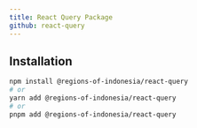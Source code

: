 ```yaml
---
title: React Query Package
github: react-query
---
```



<NPMPackageBadges name="react-query" alpha />

## Installation

```bash
npm install @regions-of-indonesia/react-query
# or
yarn add @regions-of-indonesia/react-query
# or
pnpm add @regions-of-indonesia/react-query
```
